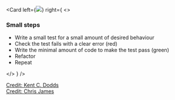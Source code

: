 <!-- note
Test-driven development is the practice of developing software by first writing tests

and then producing the minimum amount of code required to pass those tests.

That statement pretty much captures it: you write clear requirements then you write enough code to meet them,

and nothing more. TDD encourages other good practices,

like writing functional code whenever possible and using dependency injection,

because these practices make your code easier to test.

They also have the added benefit of making your code more reusable,

while tests will make future refactors significantly less daunting.

credit: https://chromatichq.com/blog/principles-testdriven-development
😍
-->


<Card
  left={<img src="../../images/0.jpg" />}
  right={
    <>
      <h3>Small steps</h3>
      <ul>
        <li>Write a small test for a small amount of desired behaviour</li>
        <li>Check the test fails with a clear error (red)</li>
        <li>Write the minimal amount of code to make the test pass (green)</li>
        <li>Refactor</li>
        <li>Repeat</li>
      </ul>
    </>
  }
/>

<footer class="footer-credit">
  <div class="content-left">
    <a href="https://kentcdodds.com/blog/the-time-i-messed-up">
      Credit: Kent C. Dodds
    </a>
  </div>
  <div class="content-right credit-right">
    <a href ="https://dev.to/quii/why-tdd-1025">
      Credit: Chris James
    </a>
  </div>
</footer>